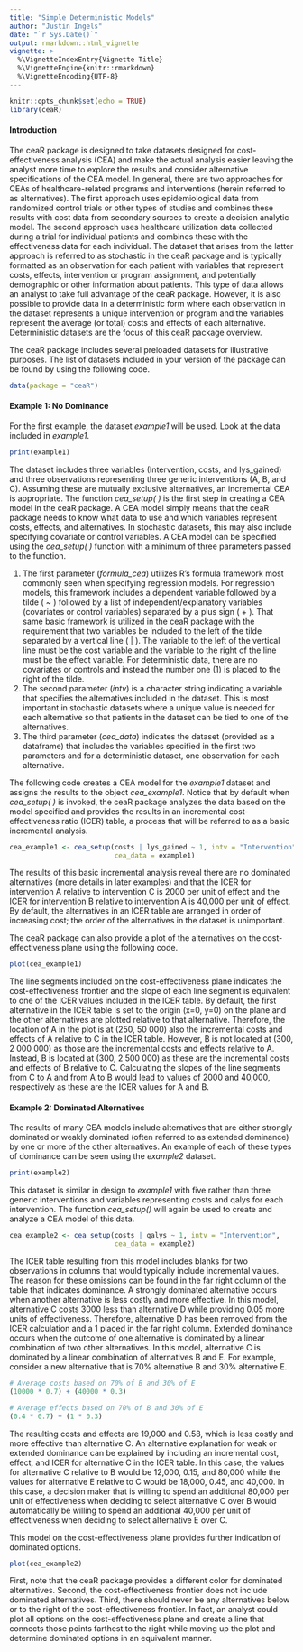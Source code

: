 ```yaml
---
title: "Simple Deterministic Models"
author: "Justin Ingels"
date: "`r Sys.Date()`"
output: rmarkdown::html_vignette
vignette: >
  %\VignetteIndexEntry{Vignette Title}
  %\VignetteEngine{knitr::rmarkdown}
  %\VignetteEncoding{UTF-8}
---
```


```r
knitr::opts_chunk$set(echo = TRUE)
library(ceaR)
```

#### Introduction
The ceaR package is designed to take datasets designed for cost-effectiveness analysis (CEA) and make the actual analysis easier leaving the analyst more time to explore the results and consider alternative specifications of the CEA model. In general, there are two approaches for CEAs of healthcare-related programs and interventions (herein referred to as alternatives). The first approach uses epidemiological data from randomized control trials or other types of studies and combines these results with cost data from secondary sources to create a decision analytic model. The second approach uses healthcare utilization data collected during a trial for individual patients and combines these with the effectiveness data for each individual. The dataset that arises from the latter approach is referred to as stochastic in the ceaR package and is typically formatted as an observation for each patient with variables that represent costs, effects, intervention or program assignment, and potentially demographic or other information about patients. This type of data allows an analyst to take full advantage of the ceaR package. However, it is also possible to provide data in a deterministic form where each observation in the dataset represents a unique intervention or program and the variables represent the average (or total) costs and effects of each alternative. Deterministic datasets are the focus of this ceaR package overview.

The ceaR package includes several preloaded datasets for illustrative purposes. The list of datasets included in your version of the package can be found by using the following code.

```r
data(package = "ceaR")
```

#### Example 1: No Dominance
For the first example, the dataset *example1* will be used. Look at the data included in *example1*.

```r
print(example1)
```

The dataset includes three variables (Intervention, costs, and lys_gained) and three observations representing three generic interventions (A, B, and C). Assuming these are mutually exclusive alternatives, an incremental CEA is appropriate. The function *cea_setup( )* is the first step in creating a CEA model in the ceaR package. A CEA model simply means that the ceaR package needs to know what data to use and which variables represent costs, effects, and alternatives. In stochastic datasets, this may also include specifying covariate or control variables. A CEA model can be specified using the *cea_setup( )* function with a minimum of three parameters passed to the function.    

1.  The first parameter (*formula_cea*) utilizes R's formula framework most commonly seen when specifying regression models. For regression models, this framework includes a dependent variable followed by a tilde ( ~ ) followed by a list of independent/explanatory variables (covariates or control variables) separated by a plus sign ( + ). That same basic framework is utilized in the ceaR package with the requirement that two variables be included to the left of the tilde separated by a vertical line ( | ). The variable to the left of the vertical line must be the cost variable and the variable to the right of the line must be the effect variable. For deterministic data, there are no covariates or controls and instead the number one (1) is placed to the right of the tilde.    
2. The second parameter (*intv*) is a character string indicating a variable that specifies the alternatives included in the dataset. This is most important in stochastic datasets where a unique value is needed for each alternative so that patients in the dataset can be tied to one of the alternatives.    
3. The third parameter (*cea_data*) indicates the dataset (provided as a dataframe) that includes the variables specified in the first two parameters and for a deterministic dataset, one observation for each alternative.

The following code creates a CEA model for the *example1* dataset and assigns the results to the object *cea_example1*. Notice that by default when *cea_setup( )* is invoked, the ceaR package analyzes the data based on the model specified and provides the results in an incremental cost-effectiveness ratio (ICER) table, a process that will be referred to as a basic incremental analysis.

```r
cea_example1 <- cea_setup(costs | lys_gained ~ 1, intv = "Intervention", 
                          cea_data = example1)
```

The results of this basic incremental analysis reveal there are no dominated alternatives (more details in later examples) and that the ICER for intervention A relative to intervention C is 2000 per unit of effect and the ICER for intervention B relative to intervention A is 40,000 per unit of effect. By default, the alternatives in an ICER table are arranged in order of increasing cost; the order of the alternatives in the dataset is unimportant.

The ceaR package can also provide a plot of the alternatives on the cost-effectiveness plane using the following code.

```r
plot(cea_example1)
```

The line segments included on the cost-effectiveness plane indicates the cost-effectiveness frontier and the slope of each line segment is equivalent to one of the ICER values included in the ICER table. By default, the first alternative in the ICER table is set to the origin (x=0, y=0) on the plane and the other alternatives are plotted relative to that alternative. Therefore, the location of A in the plot is at (250, 50 000) also the incremental costs and effects of A relative to C in the ICER table. However, B is not located at (300, 2 000 000) as those are the incremental costs and effects relative to A. Instead, B is located at (300, 2 500 000) as these are the incremental costs and effects of B relative to C. Calculating the slopes of the line segments from C to A and from A to B would lead to values of 2000 and 40,000, respectively as these are the ICER values for A and B. 

#### Example 2: Dominated Alternatives
The results of many CEA models include alternatives that are either strongly dominated or weakly dominated (often referred to as extended dominance) by one or more of the other alternatives. An example of each of these types of dominance can be seen using the *example2* dataset.

```r
print(example2)
```

This dataset is similar in design to *example1* with five rather than three generic interventions and variables representing costs and qalys for each intervention. The function *cea_setup()* will again be used to create and analyze a CEA model of this data.

```r
cea_example2 <- cea_setup(costs | qalys ~ 1, intv = "Intervention", 
                          cea_data = example2)
```

The ICER table resulting from this model includes blanks for two observations in columns that would typically include incremental values. The reason for these omissions can be found in the far right column of the table that indicates dominance. A strongly dominated alternative occurs when another alternative is less costly and more effective. In this model, alternative C costs 3000 less than alternative D while providing 0.05 more units of effectiveness. Therefore, alternative D has been removed from the ICER calculation and a 1 placed in the far right column. Extended dominance occurs when the outcome of one alternative is dominated by a linear combination of two other alternatives. In this model, alternative C is dominated by a linear combination of alternatives B and E. For example, consider a new alternative that is 70% alternative B and 30% alternative E.

```r
# Average costs based on 70% of B and 30% of E
(10000 * 0.7) + (40000 * 0.3)

# Average effects based on 70% of B and 30% of E
(0.4 * 0.7) + (1 * 0.3)
```

The resulting costs and effects are 19,000 and 0.58, which is less costly and more effective than alternative C. An alternative explanation for weak or extended dominance can be explained by including an incremental cost, effect, and ICER for alternative C in the ICER table. In this case, the values for alternative C relative to B would be 12,000, 0.15, and 80,000 while the values for alternative E relative to C would be 18,000, 0.45, and 40,000. In this case, a decision maker that is willing to spend an additional 80,000 per unit of effectiveness when deciding to select alternative C over B would automatically be willing to spend an additional 40,000 per unit of effectiveness when deciding to select alternative E over C.

This model on the cost-effectiveness plane provides further indication of dominated options.

```r
plot(cea_example2)
```

First, note that the ceaR package provides a different color for dominated alternatives. Second, the cost-effectiveness frontier does not include dominated alternatives. Third, there should never be any alternatives below or to the right of the cost-effectiveness frontier. In fact, an analyst could plot all options on the cost-effectiveness plane and create a line that connects those points farthest to the right while moving up the plot and determine dominated options in an equivalent manner. 

